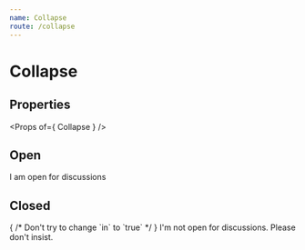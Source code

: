 ```yaml
---
name: Collapse
route: /collapse
---
```



# Collapse

## Properties
<Props of={ Collapse } />

## Open
<Playground>
    <Collapse in>
        I am open for discussions
    </Collapse>
</Playground>

## Closed
<Playground>
    <Collapse in={ false }>
        { /* Don't try to change `in` to `true` */ }
        I'm not open for discussions. Please don't insist.
    </Collapse>
</Playground>
